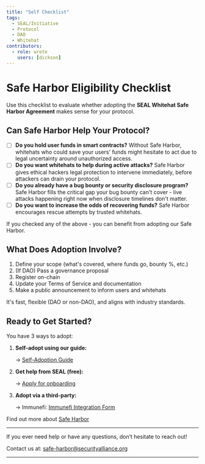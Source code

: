 ```yaml
---
title: "Self Checklist"
tags:
  - SEAL/Initiative
  - Protocol
  - DAO
  - Whitehat
contributors:
  - role: wrote
    users: [dickson]
---
```



<TagProvider>
<TagFilter />

# Safe Harbor Eligibility Checklist

<TagList tags={frontmatter.tags} />
<AttributionList contributors={frontmatter.contributors} />

Use this checklist to evaluate whether adopting the **SEAL Whitehat Safe Harbor Agreement** makes sense for your
protocol.

## Can Safe Harbor Help Your Protocol?

- [ ] **Do you hold user funds in smart contracts?** Without Safe Harbor, whitehats who could save your users' funds
might hesitate to act due to legal uncertainty around unauthorized access.
- [ ] **Do you want whitehats to help during active attacks?** Safe Harbor gives ethical hackers legal protection to
intervene immediately, before attackers can drain your protocol.
- [ ] **Do you already have a bug bounty or security disclosure program?** Safe Harbor fills the critical gap your bug
bounty can't cover - live attacks happening right now when disclosure timelines don't matter.
- [ ] **Do you want to increase the odds of recovering funds?** Safe Harbor encourages rescue attempts by trusted
whitehats.

If you checked any of the above - you can benefit from adopting our Safe Harbor.

## What Does Adoption Involve?

1. Define your scope (what's covered, where funds go, bounty %, etc.)
2. (If DAO) Pass a governance proposal
3. Register on-chain
4. Update your Terms of Service and documentation
5. Make a public announcement to inform users and whitehats

It's fast, flexible (DAO or non-DAO), and aligns with industry standards.

## Ready to Get Started?

You have 3 ways to adopt:

1. **Self-adopt using our guide:**

   → [Self-Adoption Guide](/safe-harbor/self-adoption-guide)

2. **Get help from SEAL (free):**

   → [Apply for onboarding](https://form.typeform.com/to/QF3YjWno)

3. **Adopt via a third-party:**

   → Immunefi:
   [Immunefi Integration Form](https://docs.google.com/forms/d/e/1FAIpQLSehHw_KyNfSr9YbnO1AB3OZ4cvVS2oInIxdveCPguR9GSxZFQ/viewform)

Find out more about [Safe Harbor](/safe-harbor/overview)

---

If you ever need help or have any questions, don’t hesitate to reach out!

Contact us at: [safe-harbor@securityalliance.org](mailto:safe-harbor@securityalliance.org)

---

</TagProvider>
<ContributeFooter />
